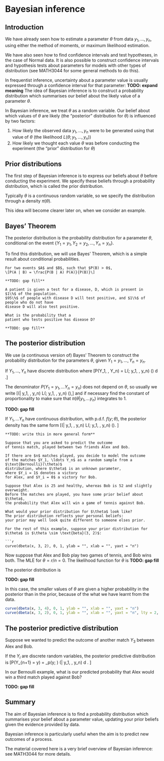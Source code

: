 # Bayesian inference {#bayesian}

## Introduction

We have already seen how to estimate a parameter
$\theta$ from data $y_1, \ldots, y_n$, using either the method of moments,
or maximum likelihood estimation.

We have also seen how to find confidence intervals and
test hypotheses, in the case of Normal data.
It is also possible
to construct confidence intervals and hypothesis tests about parameters
for models with other types of distribution (see MATH3044
for some general methods to do this).

In frequentist inference, uncertainty about a parameter value is usually
expressed through a confidence interval for that parameter: **TODO: expand meaning**
The idea of Bayesian inference is to construct a probability
distribution which summarises our belief about the likely
value of a parameter $\theta$.

In Bayesian inference, we treat $\theta$ as a random variable. 
Our belief about which values of $\theta$ are likely (the "posterior" distribution
for $\theta$)
is influenced by two factors:

1. How likely the observed data $y_1, \ldots, y_n$ were to be generated using that value of $\theta$ (the likelihood
$L(\theta; y_1, \ldots, y_n)$)
2. How likely we thought each value $\theta$ was before conducting the experiment (the "prior" distribution for $\theta$)

## Prior distributions

The first step of Bayesian inference is to
express our beliefs about $\theta$ before conducting the experiment. 
We specify these beliefs through a probability distribution,
which is called
the prior distribution. 

Typically $\theta$ is a continuous random variable,
so we specify the distribution through a density $\pi(\theta)$.

This idea will become clearer later on, when we consider an example.

## Bayes' Theorem
The posterior
distribution is the probability distribution for a parameter $\theta$,
conditional on the event $\{Y_1 = y_1, Y_2 = y_2, \ldots, Y_n = y_n\}.$

To find
this distribution, we will use Bayes' Theorem, which is a simple result
about conditional probabilities.

```theorem
For two events $A$ and $B$, such that $P(B) > 0$,
\[P(A | B) = \frac{P(B | A) P(A)}{P(B)}\]
```

```proof
**TODO: gap fill**
```

```example
A patient is given a test for a disease, D, which is present in 
$1\%$ of the population.
$95\%$ of people with disease D will test positive, and $1\%$ of 
people who do not have
disease D will also test positive. 

What is the probability that a
patient who tests positive has disease D?

**TODO: gap fill**
```

## The posterior distribution

We use (a continuous version of) Bayes' Theorem to construct
the probability distribution for the parameters $\theta$,
given $Y_1 = y_1, \ldots, Y_n = y_n$.

If $Y_1, \ldots, Y_n$ have discrete distribution
\begin{align*}
\pi(\theta| y_1, \ldots, y_n) &= \frac{P(Y_1 = y_1, \ldots, Y_n = y_n| \theta) \pi(\theta)}{P(Y_1 = y_1, \ldots, Y_n = y_n)} \\
&= \frac{L(\theta; y_1, \ldots, y_n) \pi(\theta)}{P(Y_1 = y_1, \ldots, Y_n = y_n)}
\end{align*}
where
\[P(Y_1, \ldots, Y_n) = \int L(\theta; y_1, \ldots, y_n) \pi(\theta) d \theta.\]

The denominator $P(Y_1 = y_1, \ldots Y_n = y_n)$ does not depend on $\theta$, so usually
we write
\[\pi(\theta| y_1, \ldots, y_n) \propto L(\theta; y_1, \ldots, y_n) \pi(\theta),\]
and if necessary find the constant of proportionality to make sure that
$\pi(\theta|y_1, \ldots y_n)$ integrates to $1$.

**TODO: gap fill**

If $Y_1, \ldots Y_n$ have continuous distribution,
with p.d.f. $f(y; \theta)$, the posterior density has the same form
\[\pi(\theta | y_1, \ldots, y_n) \propto L(\theta; y_1, \ldots, y_n) \pi(\theta). \]

```example
**TODO: write this in more general form**

Suppose that you are asked to predict the outcome
of tennis match, played between two friends Alex and Bob.

If there are $n$ matches played, you decide to model the outcome
of the matches $Y_1, \ldots Y_n$ as a random sample from a 
$\text{Bernoulli}(\theta)$
distribution, where $\theta$ is an unknown parameter, 
where $Y_i = 1$ denotes a victory
for Alex, and $Y_i = 0$ a victory for Bob.

Suppose that Alex is 25 and healthy, whereas Bob is 52 and slightly overweight.
Before the matches are played, you have some prior belief about $\theta$,
the probability that Alex will win a game of tennis against Bob.

What would your prior distribution for $\theta$ look like?
The prior distribution reflects your personal beliefs:
your prior may well look quite different to someone elses prior.

For the rest of this example, suppose your prior distribution for
$\theta$ is $\theta \sim \text{beta}(3, 2)$:

```r
curve(dbeta(x, 3, 2), 0, 1, ylab = "", xlab = "", yaxt = "n")
```

Now suppose that Alex and Bob play two games of tennis, and Bob wins both.
The MLE for $\theta = r/ n = 0$.
The likelihood function for $\theta$ is
**TODO: gap fill**

The posterior distribution is

**TODO: gap fill**

In this case, the smaller values of $\theta$ are
given a higher probability in the posterior than in the prior, because of the what we have learnt from the data.

```r
curve(dbeta(x, 3, 4), 0, 1, ylab = "", xlab = "", yaxt = "n")
curve(dbeta(x, 3, 2), 0, 1, ylab = "", xlab = "", yaxt = "n", lty = 2, add = TRUE)
```


## The posterior predictive distribution

Suppose we wanted to predict the outcome of another match $Y_3$ between Alex and Bob.

If the $Y_i$ are discrete random variables, the posterior predictive distribution
is
\[P(Y_{n+1} = y) = \int_\theta p(y; \theta) \pi(\theta | y_1, \ldots, y_n) d \theta. \]

In our Bernoulli example, what is our predicted probability that Alex would win a third
match played against Bob?

**TODO: gap fill**
 
## Summary
The aim of Bayesian inference is to find a probability distribution
which summarises your belief about a parameter value, updating your
prior beliefs given the evidence provided by data.

Bayesian inference is particularly useful when the aim is to predict new outcomes
of a process.

The material covered here is a very brief overview of Bayesian inference:
see MATH3044 for more details.






